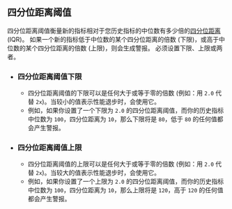 ## 四分位距离阈值

四分位距离阈值衡量新的指标相对于您历史指标的中位数有多少倍的[四分位距离](https://en.wikipedia.org/wiki/Interquartile_range) (IQR)。
如果一个新的指标低于中位数的某个四分位距离的倍数 (下限)，或高于中位数的某个四分位距离的倍数 (上限)，则会生成警报。
必须设置下限、上限或两者。

- ### 四分位距离阈值下限
  - 四分位距离阈值的下限可以是任何大于或等于零的倍数 (例如：用 `2.0` 代替 `2x`)。当较小的值表示性能退步时，会使用它。
  - 例如，如果你设置了一个下限为 `2.0` 的四分位距离阈值，而你的历史指标中位数为 `100`，四分位距离为 `10`，那么下限将是 `80`，低于 `80` 的任何值都会产生警报。
- ### 四分位距离阈值上限
  - 四分位距离阈值的上限可以是任何大于或等于零的倍数 (例如：用 `2.0` 代替 `2x`)。当较大的值表示性能退步时，会使用它。
  - 例如，如果你设置了一个上限为 `2.0` 的四分位距离阈值，而你的历史指标中位数为 `100`，四分位距离为 `10`，那么上限将是 `120`，高于 `120` 的任何值都会产生警报。